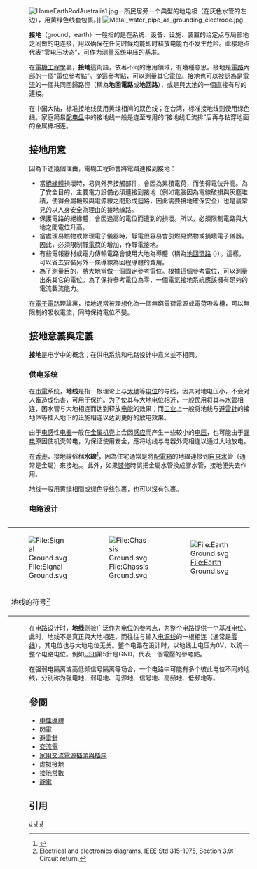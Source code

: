 [[File:HomeEarthRodAustralia1.jpg|thumb]]一所民居旁一个典型的地电极（在灰色水管的左边），用黄绿色线套包裹。]]
[[File:Metal_water_pipe_as_grounding_electrode.jpg|thumb]]

'''接地'''（ground，earth）一般指的是在系统、设备、设施、装置的给定点与局部地之间做的电连接，用以确保在任何时候均能即时释放电能而不发生危险。此接地点代表“零电压状态”，可作为测量系统电压的基准。

在[[電機工程學|電機工程學]]裏，'''接地'''這術語，依著不同的應用領域，有幾種意思。接地是[[電路|電路]]內部的一個“電位參考點”。從這參考點，可以測量其它[[電位|電位]]。接地也可以被認為是[[電流|電流]]的一個共同回歸路徑（稱為'''地回電路'''或'''地回路'''），或是與[[地球|大地]]的一個直接有形的連接。

在中国大陆，标准接地线使用黄绿相间的双色线；在台湾，标准接地线则使用绿色线。家庭简易[[配电盘|配电盘]]中的接地线一般是连至专用的“接地线汇流排”后再与钻穿地面的金属棒相连。

== 接地用意 ==
因為下述幾個理由，電機工程師會將電路連接到接地：
*當[[絕緣體|絕緣體]]損壞時，易與外界接觸部件，會因為累積電荷，而使得電位升高。為了安全目的，主要電力設備必須連接到接地（例如電腦因為電線破損與灰塵堆積，使得金屬機殼與電源線之間形成迴路，因此需要接地確保安全）也是最常見的以人身安全為理由的接地線路。
*保護電路的絕緣體，會因過高的電位而遭到的損壞。所以，必須限制電路與大地之間電位升高。
*當處理易燃物或修理電子儀器時，靜電很容易會引燃易燃物或損壞電子儀器。因此，必須限制[[靜電荷|靜電荷]]的增加，作靜電接地。
*有些電報器材或電力傳輸電路會使用大地為導體（稱為[[地回環路|地回環路]] ({{lang|en|phantom loop}})）。這樣，可以省去安裝另外一條導線為回程導體的費用。
*為了測量目的，將大地當做一個固定參考電位。根據這個參考電位，可以測量出來其它的電位。為了保持參考電位為零，一個電氣接地系統應該擁有足夠的電流載流能力。

在[[電子電路|電子電路]]理論裏，接地通常被理想化為一個無窮電荷電源或電荷吸收槽，可以無限制的吸收電流，同時保持電位不變。

== 接地意義與定義 ==
'''接地'''是电学中的概念；在供电系统和电路设计中意义並不相同。

===供电系统===
在[[市電|市電]]系统，'''地线'''是指一根理论上与[[地球|大地]]等[[电位|电位]]的导线，因其对地电压小，不会对人畜造成伤害，可用于保护。为了使其与大地电位相近，一般民用将其与[[水管|水管]]相连，因水管与大地相连而达到释放[[电能|电能]]的效果；而[[工业|工业]]上一般将地线与[[避雷针|避雷针]]的接地体等插入地下的设施相连以达到更好的放电效果。

由于[[电感|电感]]性[[电器|电器]]一般在[[金属|金属]][[机壳|机壳]]上会因[[感应|感应]]而产生一些较小的[[电压|电压]]，也可能由于[[漏电|漏电]]原因使机壳带电，为保证使用安全，應将地线与电器外壳相连以通过大地放电。

在[[香港|香港]]，接地線俗稱'''水線'''<ref>{{Cite news |url=https://www.emsd.gov.hk/m/tc/electricity_safety/publications/general/household_electrical_safety_handbook/part_3/3_5/index.html |title=機電工程署：一般安裝須知 |work=[[機電工程署|機電工程署]] |accessdate=2019-02-08 |archive-date=2020-11-23 |archive-url=https://web.archive.org/web/20201123200031/https://www.emsd.gov.hk/m/tc/electricity_safety/publications/general/household_electrical_safety_handbook/part_3/3_5/index.html |dead-url=no }}</ref>，因為住宅通常是將[[配電箱|配電箱]]的地線連接到[[自來水|自來水]]管（通常是金屬）來接地。{{clarify|date=feb 2019|reason=哪些國家？參考來源？|但在一些國家，使用金屬水管來接地是違法的}}。此外，如果[[裝修|裝修]]時誤把金屬水管換成膠水管，接地便失去作用。

地线一般用黄绿相間或绿色导线包裹，也可以沒有包裹。

=== 电路设计 ===
<div style="float:right;">
{|border="1" cellpadding="5" cellspacing="0"
|-
|[[File:Signal_Ground.svg|File:Signal Ground.svg]] 
|[[File:Chassis_Ground.svg|File:Chassis Ground.svg]] 
|[[File:Earth_Ground.svg|File:Earth Ground.svg]]
|-
|colspan=3 align="left"|地线的符号<ref>Electrical and electronics diagrams, IEEE Std 315-1975, Section 3.9: Circuit return.</ref>
|}</div>
在[[电路|电路]]设计时，'''地线'''则被广泛作为[[电位|电位]]的[[参考点|参考点]]，为整个电路提供一个[[基准电位|基准电位]]。此时，地线不是真正與大地相连，而往往与输入[[电源线|电源线]]的一根相连（通常是[[零线|零线]]），其电位也与大地电位无关。整个电路在设计时，以地线上电压为0V，以统一整个电路电位。例如[[USB|USB]]第5針是GND，代表一個電壓的參考點。

在强弱电隔离或高低频信号隔离等场合，一个电路中可能有多个彼此电位不同的地线，分别称为强电地、弱电地、电源地、信号地、高频地、低频地等。

== 參閱 ==
*[[中性導體|中性導體]]
*[[閃電|閃電]]
*[[避雷針|避雷針]]
*[[交流電|交流電]]
*[[家用交流電源插頭與插座|家用交流電源插頭與插座]]
*[[虚拟接地|虚拟接地]]
*[[接地常數|接地常數]]
*[[靜電|靜電]]

==引用==
<div class="references-small">
<references />
</div>
{{电力模板}}
{{Authority control}}
[[Category:電學|J]]
[[Category:电子学|J]]
[[Category:电子工程|J]]